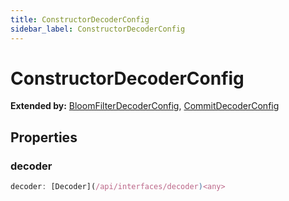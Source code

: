 ```yaml
---
title: ConstructorDecoderConfig
sidebar_label: ConstructorDecoderConfig
---
```


# ConstructorDecoderConfig

**Extended by:** [BloomFilterDecoderConfig](/api/interfaces/bloomfilterdecoderconfig), [CommitDecoderConfig](/api/interfaces/commitdecoderconfig)

## Properties

### decoder

```typescript
decoder: [Decoder](/api/interfaces/decoder)<any>
```

